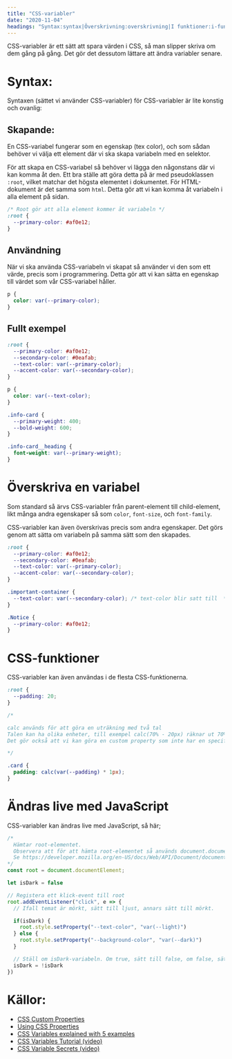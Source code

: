```yaml
---
title: "CSS-variabler"
date: "2020-11-04"
headings: "Syntax:syntax|Överskrivning:overskrivning|I funktioner:i-funktioner|Ändra med JS:andra-med-javascript|Källor:kallor"
---
```


CSS-variabler är ett sätt att spara värden i CSS, så man slipper skriva om dem gång på gång. Det gör det dessutom lättare att ändra variabler senare.

# <span id="syntax"></span> Syntax:

Syntaxen (sättet vi använder CSS-variabler) för CSS-variabler är lite konstig och ovanlig:

## Skapande:

En CSS-variabel fungerar som en egenskap (tex color), och som sådan behöver vi välja ett element där vi ska skapa variabeln med en selektor.

För att skapa en CSS-variabel så behöver vi lägga den någonstans där vi kan komma åt den. Ett bra ställe att göra detta på är med pseudoklassen `:root`, vilket matchar det högsta elementet i dokumentet. För HTML-dokument är det samma som `html`. Detta gör att vi kan komma åt variabeln i alla element på sidan.

```css
/* Root gör att alla element kommer åt variabeln */
:root {
  --primary-color: #af0e12;
}
```

## Användning

När vi ska använda CSS-variabeln vi skapat så använder vi den som ett värde, precis som i programmering. Detta gör att vi kan sätta en egenskap till värdet som vår CSS-variabel håller.

```css
p {
  color: var(--primary-color);
}
```

## Fullt exempel

```css
:root {
  --primary-color: #af0e12;
  --secondary-color: #0eafab;
  --text-color: var(--primary-color);
  --accent-color: var(--secondary-color);
}

p {
  color: var(--text-color);
}

.info-card {
  --primary-weight: 400;
  --bold-weight: 600;
}

.info-card__heading {
  font-weight: var(--primary-weight);
}
```

<span id="overskrivning"></span>

# Överskriva en variabel

Som standard så ärvs CSS-variabler från parent-element till child-element, likt många andra egenskaper så som `color`, `font-size`, och `font-family`.

CSS-variabler kan även överskrivas precis som andra egenskaper. Det görs genom att sätta om variabeln på samma sätt som den skapades.

```css
:root {
  --primary-color: #af0e12;
  --secondary-color: #0eafab;
  --text-color: var(--primary-color);
  --accent-color: var(--secondary-color);
}

.important-container {
  --text-color: var(--secondary-color); /* text-color blir satt till  */
}

.Notice {
  --primary-color: #af0e12;
}
```

<span id="i-funktioner"></span>

# CSS-funktioner

CSS-variabler kan även användas i de flesta CSS-funktionerna.

```css
:root {
  --padding: 20;
}

/*

calc används för att göra en uträkning med två tal
Talen kan ha olika enheter, till exempel calc(70% - 20px) räknar ut 70% av totala bredden, minus 20 pixlar.
Det gör också att vi kan göra en custom property som inte har en specifik enhet, och sedan multiplicera med 1 av den enheten vi vill använda.

*/

.card {
  padding: calc(var(--padding) * 1px);
}
```

<span id="andra-med-javascript"></span>

# Ändras live med JavaScript

CSS-variabler kan ändras live med JavaScript, så här;

```javascript
/*
  Hämtar root-elementet.
  Observera att för att hämta root-elementet så används document.documentElement.
  Se https://developer.mozilla.org/en-US/docs/Web/API/Document/documentElement för mer om detta.
*/
const root = document.documentElement;

let isDark = false

// Registera ett klick-event till root
root.addEventListener("click", e => {
  // Ifall temat är mörkt, sätt till ljust, annars sätt till mörkt.

  if(isDark) {
    root.style.setProperty("--text-color", "var(--light)")
  } else {
    root.style.setProperty("--background-color", "var(--dark)")
  }

  // Ställ om isDark-variabeln. Om true, sätt till false, om false, sätt till true.
  isDark = !isDark
})
```

<span id="kallor"></span>

# Källor:

- [CSS Custom Properties](https://developer.mozilla.org/en-US/docs/Web/CSS/--*)
- [Using CSS Properties](https://developer.mozilla.org/en-US/docs/Web/CSS/Using_CSS_custom_properties)
- [CSS Variables explained with 5 examples](https://codeburst.io/css-variables-explained-with-5-examples-84adaffaa5bd)
- [CSS Variables Tutorial (video)](https://www.youtube.com/watch?v=sQUB039MG0I)
- [CSS Variable Secrets (video)](https://www.youtube.com/watch?v=UQRSaG1hQ20)

